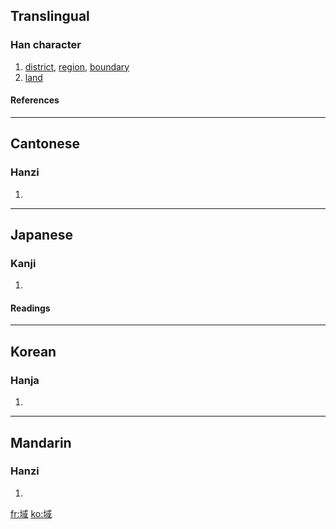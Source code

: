 ==Translingual==
===Han character===
{{Han char|rn=32|rad=土|as=08|sn=11|four=4315<sub>0</sub>|canj=土戈口一 (GIRM)|ids=⿰[[土]][[或]]}}
# [[district]], [[region]], [[boundary]]
# [[land]]
====References====
{{Han ref|kx=0230.170|dkj=05158|dj=0466.270|hdz=10451.020|uh=57DF|ud=22495|bh=B0EC|bd=45292}}
----

==Cantonese==
===Hanzi===
{{yue-hanzi|jyut=|y=wik6}}
# {{defn|Cantonese}}
----
==Japanese==
===Kanji===
{{ja-kanji|grade=6|rs=土08}}
# {{defn|Japanese}} 
====Readings====
{{ja-readings|on=[[いき]] (iki)|kun=[[さかい]] (sakai)}}
----
==Korean==
===Hanja===
{{ko-hanja|hangeul=역|rv=yeok|mr=yŏk}}
# {{defn|Korean}}
----
==Mandarin==
===Hanzi===
{{cmn-hanzi|pin=[[yù]] (yu4)|wg=yü<sup>4</sup>}}
# {{defn|Mandarin}}

[[fr:域]]
[[ko:域]]